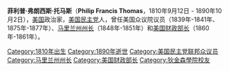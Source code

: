 {{Infobox Officeholder
|name=菲利普·弗朗西斯·托马斯<br/>Philip Francis Thomas
|image=Philip Francis Thomas, sitting.jpg
|image_width=200px
|order=23
|title=[[美国财政部长|美国财政部长]]
|term_start=1860年12月12日
|term_end=1861年1月14日
|president=[[詹姆斯·布坎南|詹姆斯·布坎南]]
|predecessor=[[豪厄尔·科布|豪厄尔·科布]]
|successor=[[约翰·亚当斯·迪克斯|约翰·亚当斯·迪克斯]]
|birth_date={{birth date|1810|9|12|mf=y}}
|birth_place=[[马里兰州|马里兰州]][[伊斯顿_(马里兰州)|伊斯顿]]
|death_date={{death date and age|1890|10|02|1810|09|12}}
|death_place=[[马里兰州|马里兰州]][[巴尔的摩_(马里兰州)|巴尔的摩]]
|party=[[美国民主党|美国民主党]]
|spouse=
|alma_mater=[[迪金森学院|迪金森学院]]
|profession=
|religion=
}}
'''菲利普·弗朗西斯·托马斯'''（'''Philip Francis Thomas'''，1810年9月12日 - 1890年10月2日），[[美国|美国]]政治家，[[美国民主党|美国民主党]]人，曾任美国众议院议员（1839年-1841年、1875年-1877年）、[[马里兰州州长|马里兰州州长]]（1848年-1851年）和[[美国财政部长|美国财政部长]]（1860年-1861年）。

{{start box}}
{{succession box|[[豪厄尔·科布|豪厄尔·科布]]|[[约翰·亚当斯·迪克斯|约翰·亚当斯·迪克斯]]|[[美国财政部长|美国财政部长]]|1860年 - 1861年}}
{{succession box|[[托马斯·普拉特|托马斯·普拉特]]|[[伊诺克·路易斯·洛|伊诺克·路易斯·洛]]|[[马里兰州州长|马里兰州州长]]|1848年 - 1851年}}
{{end box}}

{{马里兰州州长}}
{{美国财政部长}}
{{James Buchanan cabinet}}

{{Authority control}}
{{DEFAULTSORT:Thomas}}
[[Category:1810年出生|Category:1810年出生]]
[[Category:1890年逝世|Category:1890年逝世]]
[[Category:美国民主党联邦众议员|Category:美国民主党联邦众议员]]
[[Category:马里兰州州长|Category:马里兰州州长]]
[[Category:美国财政部长|Category:美国财政部长]]
[[Category:狄金森學院校友|Category:狄金森學院校友]]